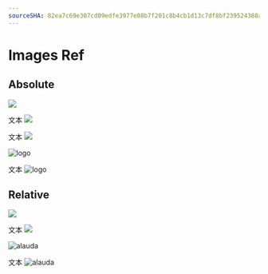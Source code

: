 ```yaml
---
sourceSHA: 82ea7c69e307cd09edfe3977e08b7f201c8b4cb1d13c7df8bf239524388a6c6f
---
```


# Images Ref

## Absolute

![](/zh/logo.svg)

文本 ![](/logo.svg)

文本 ![](../../zh/assets/zh/logo.svg)

<img src="/logo.svg" alt="logo" />

文本 <img src="/logo.svg" alt="logo" />

## Relative

![](../assets/alauda.svg)

文本 ![](../assets/alauda.svg)

<img src="../assets/alauda.svg" alt="alauda" />

文本 <img src="../assets/alauda.svg" alt="alauda" />
